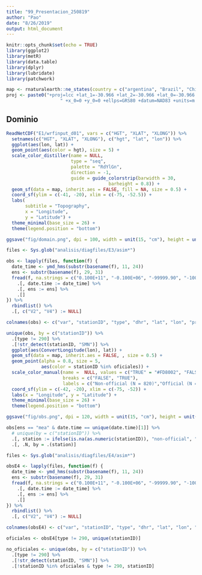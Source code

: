 ```yaml
---
title: "99_Presentacion_250819"
author: "Pao"
date: "8/26/2019"
output: html_document
---
```


```r
knitr::opts_chunk$set(echo = TRUE)
library(ggplot2)
library(metR)
library(data.table)
library(dplyr)
library(lubridate)
library(patchwork)

map <- rnaturalearth::ne_states(country = c("argentina", "Brazil", "Chile", "Uruguay", "Paraguay", "Bolivia"), returnclass = "sf")
proj <- paste0("+proj=lcc +lat_1=-30.966 +lat_2=-30.966 +lat_0=-30.966 +lon_0=-63.567",
                    " +x_0=0 +y_0=0 +ellps=GRS80 +datum=NAD83 +units=m +no_defs")
```

## Dominio

```r
ReadNetCDF("E1/wrfinput_d01", vars = c("HGT", "XLAT", "XLONG")) %>% 
  setnames(c("HGT", "XLAT", "XLONG"), c("hgt", "lat", "lon")) %>% 
  ggplot(aes(lon, lat)) +
  geom_point(aes(color = hgt), size = 5) +
  scale_color_distiller(name = NULL, 
                        type = "seq", 
                        palette = "RdYlGn", 
                        direction = -1,
                        guide = guide_colorstrip(barwidth = 30, 
                                      barheight = 0.8)) +
  geom_sf(data = map, inherit.aes = FALSE, fill = NA, size = 0.5) +
  coord_sf(ylim = c(-41, -20), xlim = c(-75, -52.5)) +
  labs(
       subtitle = "Topography",
       x = "Longitude", 
       y = "Latitude") +
  theme_minimal(base_size = 26) +
  theme(legend.position = "bottom") 

ggsave("fig/domain.png", dpi = 100, width = unit(15, "cm"), height = unit(20, "cm"))
```

```r
files <- Sys.glob("analisis/diagfiles/E3/asim*")

obs <- lapply(files, function(f) {
  date_time <- ymd_hms(substr(basename(f), 11, 24))
  ens <- substr(basename(f), 29, 31)
  fread(f, na.strings = c("0.100E+11", "-0.100E+06", "-99999.90", "-100000.00")) %>% 
    .[, date.time := date_time] %>% 
    .[, ens := ens] %>% 
    .[]
}) %>% 
  rbindlist() %>% 
  .[, c("V2", "V4") := NULL]

colnames(obs) <- c("var", "stationID", "type", "dhr", "lat", "lon", "pressure", "usage.flag", "obs", "obs.guess", "obs2", "obs.guess2", "rerr", "date.time", "ens")

unique(obs, by = c("stationID")) %>% 
  .[type != 290] %>% 
  .[!str_detect(stationID, "SMN")] %>% 
  ggplot(aes(ConvertLongitude(lon), lat)) +
  geom_sf(data = map, inherit.aes = FALSE, , size = 0.5) +
  geom_point(alpha = 0.8, size = 5,
             aes(color = stationID %in% oficiales)) +
  scale_color_manual(name =  NULL, values = c("TRUE" = "#FD8002", "FALSE" = "#367DB7"),
                     breaks = c("FALSE", "TRUE"),
                     labels = c("Non-official (N = 820)","Official (N = 327)"))+
  coord_sf(ylim = c(-42, -20), xlim = c(-75, -52)) +
  labs(x = "Longitude", y = "Latitude") +
  theme_minimal(base_size = 26) + 
  theme(legend.position = "bottom")

ggsave("fig/obs.png", dpi = 120, width = unit(15, "cm"), height = unit(20, "cm"))

obs[ens == "mea" & date.time == unique(date.time)[1]] %>%
  # unique(by = c("stationID")) %>% 
  .[, station := ifelse(is.na(as.numeric(stationID)), "non-official", "offitial")] %>% 
  .[, .N, by = .(station)]

```

```r
files <- Sys.glob("analisis/diagfiles/E4/asim*")

obsE4 <- lapply(files, function(f) {
  date_time <- ymd_hms(substr(basename(f), 11, 24))
  ens <- substr(basename(f), 29, 31)
  fread(f, na.strings = c("0.100E+11", "-0.100E+06", "-99999.90", "-100000.00")) %>% 
    .[, date.time := date_time] %>% 
    .[, ens := ens] %>% 
    .[]
}) %>% 
  rbindlist() %>% 
  .[, c("V2", "V4") := NULL]

colnames(obsE4) <- c("var", "stationID", "type", "dhr", "lat", "lon", "pressure", "usage.flag", "obs", "obs.guess", "obs2", "obs.guess2", "rerr", "date.time", "ens")

oficiales <- obsE4[type != 290, unique(stationID)]

no_oficiales <- unique(obs, by = c("stationID")) %>% 
  .[type != 290] %>% 
  .[!str_detect(stationID, "SMN")] %>%
  .[!stationID %in% oficiales & type != 290, stationID]
```

